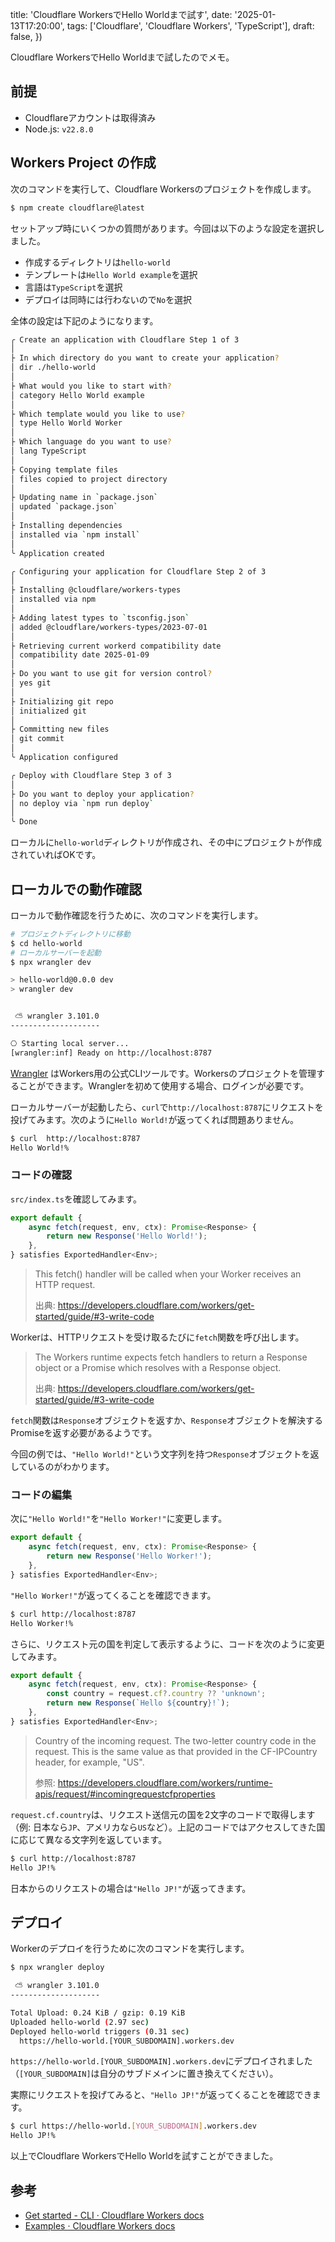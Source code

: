 
  title: 'Cloudflare WorkersでHello Worldまで試す',
  date: '2025-01-13T17:20:00',
  tags: ['Cloudflare', 'Cloudflare Workers', 'TypeScript'],
  draft: false,
})

Cloudflare WorkersでHello Worldまで試したのでメモ。

## 前提

- Cloudflareアカウントは取得済み
- Node.js: `v22.8.0`

## Workers Project の作成

次のコマンドを実行して、Cloudflare Workersのプロジェクトを作成します。

```sh
$ npm create cloudflare@latest
```

セットアップ時にいくつかの質問があります。今回は以下のような設定を選択しました。

- 作成するディレクトリは`hello-world`
- テンプレートは`Hello World example`を選択
- 言語は`TypeScript`を選択
- デプロイは同時には行わないので`No`を選択

全体の設定は下記のようになります。

```sh
╭ Create an application with Cloudflare Step 1 of 3
│
├ In which directory do you want to create your application?
│ dir ./hello-world
│
├ What would you like to start with?
│ category Hello World example
│
├ Which template would you like to use?
│ type Hello World Worker
│
├ Which language do you want to use?
│ lang TypeScript
│
├ Copying template files
│ files copied to project directory
│
├ Updating name in `package.json`
│ updated `package.json`
│
├ Installing dependencies
│ installed via `npm install`
│
╰ Application created

╭ Configuring your application for Cloudflare Step 2 of 3
│
├ Installing @cloudflare/workers-types
│ installed via npm
│
├ Adding latest types to `tsconfig.json`
│ added @cloudflare/workers-types/2023-07-01
│
├ Retrieving current workerd compatibility date
│ compatibility date 2025-01-09
│
├ Do you want to use git for version control?
│ yes git
│
├ Initializing git repo
│ initialized git
│
├ Committing new files
│ git commit
│
╰ Application configured

╭ Deploy with Cloudflare Step 3 of 3
│
├ Do you want to deploy your application?
│ no deploy via `npm run deploy`
│
╰ Done
```

ローカルに`hello-world`ディレクトリが作成され、その中にプロジェクトが作成されていればOKです。

## ローカルでの動作確認

ローカルで動作確認を行うために、次のコマンドを実行します。

```sh
# プロジェクトディレクトリに移動
$ cd hello-world
# ローカルサーバーを起動
$ npx wrangler dev

> hello-world@0.0.0 dev
> wrangler dev


 ⛅️ wrangler 3.101.0
--------------------

⎔ Starting local server...
[wrangler:inf] Ready on http://localhost:8787
```

[Wrangler](https://developers.cloudflare.com/workers/wrangler/) はWorkers用の公式CLIツールです。Workersのプロジェクトを管理することができます。Wranglerを初めて使用する場合、ログインが必要です。

ローカルサーバーが起動したら、`curl`で`http://localhost:8787`にリクエストを投げてみます。次のように`Hello World!`が返ってくれば問題ありません。

```sh
$ curl  http://localhost:8787
Hello World!%
```

### コードの確認

`src/index.ts`を確認してみます。

```ts
export default {
	async fetch(request, env, ctx): Promise<Response> {
		return new Response('Hello World!');
	},
} satisfies ExportedHandler<Env>;
```

> This fetch() handler will be called when your Worker receives an HTTP request.
>
> 出典: https://developers.cloudflare.com/workers/get-started/guide/#3-write-code

Workerは、HTTPリクエストを受け取るたびに`fetch`関数を呼び出します。

> The Workers runtime expects fetch handlers to return a Response object or a Promise which resolves with a Response object.
>
> 出典: https://developers.cloudflare.com/workers/get-started/guide/#3-write-code

`fetch`関数は`Response`オブジェクトを返すか、`Response`オブジェクトを解決するPromiseを返す必要があるようです。

今回の例では、`"Hello World!"`という文字列を持つ`Response`オブジェクトを返しているのがわかります。

### コードの編集

次に`"Hello World!"`を`"Hello Worker!"`に変更します。

```ts
export default {
	async fetch(request, env, ctx): Promise<Response> {
		return new Response('Hello Worker!');
	},
} satisfies ExportedHandler<Env>;
```

`"Hello Worker!"`が返ってくることを確認できます。

```sh
$ curl http://localhost:8787
Hello Worker!%
```

さらに、リクエスト元の国を判定して表示するように、コードを次のように変更してみます。

```ts
export default {
	async fetch(request, env, ctx): Promise<Response> {
		const country = request.cf?.country ?? 'unknown';
		return new Response(`Hello ${country}!`);
	},
} satisfies ExportedHandler<Env>;
```

> Country of the incoming request. The two-letter country code in the request. This is the same value as that provided in the CF-IPCountry header, for example, "US".
>
> 参照: https://developers.cloudflare.com/workers/runtime-apis/request/#incomingrequestcfproperties

`request.cf.country`は、リクエスト送信元の国を2文字のコードで取得します（例: 日本なら`JP`、アメリカなら`US`など）。上記のコードではアクセスしてきた国に応じて異なる文字列を返しています。

```sh
$ curl http://localhost:8787
Hello JP!%
```

日本からのリクエストの場合は`"Hello JP!"`が返ってきます。

## デプロイ

Workerのデプロイを行うために次のコマンドを実行します。

```sh
$ npx wrangler deploy

 ⛅️ wrangler 3.101.0
--------------------

Total Upload: 0.24 KiB / gzip: 0.19 KiB
Uploaded hello-world (2.97 sec)
Deployed hello-world triggers (0.31 sec)
  https://hello-world.[YOUR_SUBDOMAIN].workers.dev
```

`https://hello-world.[YOUR_SUBDOMAIN].workers.dev`にデプロイされました（`[YOUR_SUBDOMAIN]`は自分のサブドメインに置き換えてください）。

実際にリクエストを投げてみると、`"Hello JP!"`が返ってくることを確認できます。

```sh
$ curl https://hello-world.[YOUR_SUBDOMAIN].workers.dev
Hello JP!%
```

以上でCloudflare WorkersでHello Worldを試すことができました。

## 参考

- [Get started - CLI · Cloudflare Workers docs](https://developers.cloudflare.com/workers/get-started/guide/)
- [Examples · Cloudflare Workers docs](https://developers.cloudflare.com/workers/examples/)